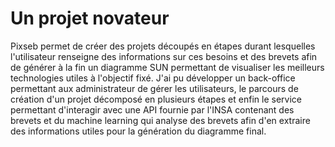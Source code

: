 # Un projet novateur

Pixseb permet de créer des projets découpés en étapes durant lesquelles l'utilisateur renseigne des informations sur ces besoins et des brevets afin de générer à la fin un diagramme SUN permettant de visualiser les meilleurs technologies utiles à l'objectif fixé. J'ai pu développer un back-office permettant aux administrateur de gérer les utilisateurs, le parcours de création d'un projet décomposé en plusieurs étapes et enfin le service permettant d'interagir avec une API fournie par l'INSA contenant des brevets et du machine learning qui analyse des brevets afin d'en extraire des informations utiles pour la génération du diagramme final.